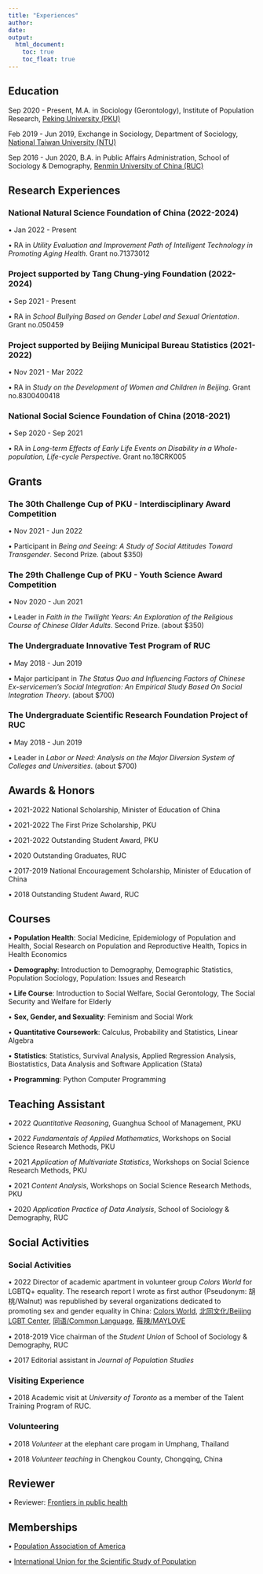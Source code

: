 ```yaml
---
title: "Experiences"
author: 
date: 
output: 
  html_document:
    toc: true
    toc_float: true
---
```


## Education

Sep 2020 - Present, M.A. in Sociology (Gerontology), Institute of Population Research, [Peking University (PKU)](https://english.pku.edu.cn/)

Feb 2019 - Jun 2019, Exchange in Sociology, Department of Sociology, [National Taiwan University (NTU)](https://www.ntu.edu.tw/english/index.html) 

Sep 2016 - Jun 2020, B.A. in Public Affairs Administration, School of Sociology & Demography, [Renmin University of China (RUC)](https://www.ruc.edu.cn/en)


## Research Experiences

### National Natural Science Foundation of China (2022-2024)
• Jan 2022 - Present

• RA in *Utility Evaluation and Improvement Path of Intelligent Technology in Promoting Aging Health*. Grant no.71373012

### Project supported by Tang Chung-ying Foundation (2022-2024)
• Sep 2021 - Present

• RA in *School Bullying Based on Gender Label and Sexual Orientation*. Grant no.050459

### Project supported by Beijing Municipal Bureau Statistics (2021-2022)

• Nov 2021 - Mar 2022

• RA in *Study on the Development of Women and Children in Beijing*. Grant no.8300400418

### National Social Science Foundation of China (2018-2021)

• Sep 2020 - Sep 2021

• RA in *Long-term Effects of Early Life Events on Disability in a Whole-population, Life-cycle Perspective*. Grant no.18CRK005


## Grants

### The 30th Challenge Cup of PKU - Interdisciplinary Award Competition

• Nov 2021 - Jun 2022

• Participant in *Being and Seeing: A Study of Social Attitudes Toward Transgender*. Second Prize. (about $350)

### The 29th Challenge Cup of PKU - Youth Science Award Competition

• Nov 2020 - Jun 2021

• Leader in *Faith in the Twilight Years: An Exploration of the Religious Course of Chinese Older Adults*. Second Prize. (about $350)

### The Undergraduate Innovative Test Program of RUC

• May 2018 - Jun 2019

• Major participant in *The Status Quo and Influencing Factors of Chinese Ex-servicemen's Social Integration: An Empirical Study Based On Social Integration Theory*. (about $700)

### The Undergraduate Scientific Research Foundation Project of RUC

• May 2018 - Jun 2019

• Leader in *Labor or Need: Analysis on the Major Diversion System of Colleges and Universities*. (about $700)

##	Awards & Honors

• 2021-2022 National Scholarship, Minister of Education of China

• 2021-2022 The First Prize Scholarship, PKU

• 2021-2022 Outstanding Student Award, PKU

• 2020 Outstanding Graduates, RUC

• 2017-2019 National Encouragement Scholarship, Minister of Education of China

• 2018 Outstanding Student Award, RUC

## Courses

• **Population Health**: Social Medicine, Epidemiology of Population and Health, Social Research on Population and Reproductive Health, Topics in Health Economics

• **Demography**: Introduction to Demography, Demographic Statistics, Population Sociology, Population: Issues and Research

• **Life Course**: Introduction to Social Welfare, Social Gerontology, The Social Security and Welfare for Elderly

• **Sex, Gender, and Sexuality**: Feminism and Social Work

• **Quantitative Coursework**: Calculus, Probability and Statistics, Linear Algebra

• **Statistics**: Statistics, Survival Analysis, Applied Regression Analysis, Biostatistics, Data Analysis and Software Application (Stata)

• **Programming**: Python Computer Programming
	
	
## Teaching Assistant

• 2022 *Quantitative Reasoning*, Guanghua School of Management, PKU

• 2022 *Fundamentals of Applied Mathematics*, Workshops on Social Science Research Methods, PKU

• 2021 *Application of Multivariate Statistics*, Workshops on Social Science Research Methods, PKU

• 2021 *Content Analysis*, Workshops on Social Science Research Methods, PKU

• 2020 *Application Practice of Data Analysis*, School of Sociology & Demography, RUC


## Social Activities

### Social Activities

• 2022 Director of academic apartment in volunteer group *Colors World* for LGBTQ+ equality. The research report I wrote as first author (Pseudonym: 胡桃/Walnut) was republished by several organizations dedicated to promoting sex and gender equality in China: [Colors World](https://colorsworld.top/articles/2022/ColorsWorld_2022-03-30%2021_%E5%8E%9F%E5%88%9B%E7%A0%94%E7%A9%B6%20_%202022%E5%B9%B4%E5%85%B3%E4%BA%8E%E8%B7%A8%E6%80%A7%E5%88%AB%E8%80%85%E7%9A%84%E7%A4%BE%E4%BC%9A%E6%80%81%E5%BA%A6%E8%B0%83%E6%9F%A5%E6%8A%A5%E5%91%8A.html), [北同文化/Beijing LGBT Center](https://mp.weixin.qq.com/s/RkhMyjMeRcHsRKX6qG_q1g), [同语/Common Language](https://mp.weixin.qq.com/s/uPPHT73HO7oNKmefTdKQoQ), [莓辣/MAYLOVE](https://mp.weixin.qq.com/s/KCdn9x4ozTZQHNzuUKt2qw)

• 2018-2019 Vice chairman of the *Student Union* of School of Sociology & Demography, RUC

• 2017 Editorial assistant in *Journal of Population Studies*


### Visiting Experience

• 2018 Academic visit at *University of Toronto* as a member of the Talent Training Program of RUC.


### Volunteering

• 2018 *Volunteer* at the elephant care progam in Umphang, Thailand

• 2018 *Volunteer teaching* in Chengkou County, Chongqing, China


## Reviewer


• Reviewer: [Frontiers in public health](https://www.frontiersin.org/articles/10.3389/fpubh.2022.965017/full?&utm_source=Email_to_rerev_&utm_medium=Email&utm_content=T1_11.5e4_reviewer&utm_campaign=Email_publication&journalName=Frontiers_in_Public_Health&id=965017)

## Memberships

•  [Population Association of America](https://www.populationassociation.org/home)

•  [International Union for the Scientific Study of Population](https://www.iussp.org/)
